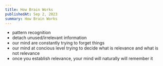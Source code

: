 ```yaml
---
title: How Brain Works
publishedAt: Sep 2, 2023
summary: How Brain Works
---
```


- pattern recognition
- detach unused/irrelevant information
- our mind are constantly trying to forget things
- our mind at concious level trying to decide what is relevance and what is not relevance
- once you establish relevance, your mind will naturally will remember it
